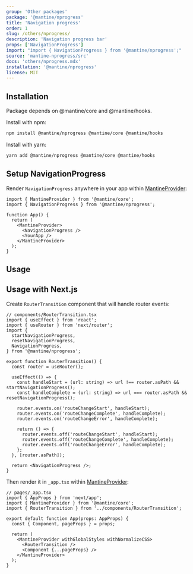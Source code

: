 ```yaml
---
group: 'Other packages'
package: '@mantine/nprogress'
title: 'Navigation progress'
order: 1
slug: /others/nprogress/
description: 'Navigation progress bar'
props: ['NavigationProgress']
import: "import { NavigationProgress } from '@mantine/nprogress';"
source: 'mantine-nprogress/src'
docs: 'others/nprogress.mdx'
installation: '@mantine/nprogress'
license: MIT
---
```



## Installation

Package depends on @mantine/core and @mantine/hooks.

Install with npm:

```sh
npm install @mantine/nprogress @mantine/core @mantine/hooks
```

Install with yarn:

```sh
yarn add @mantine/nprogress @mantine/core @mantine/hooks
```

## Setup NavigationProgress

Render `NavigationProgress` anywhere in your app within [MantineProvider](/theming/mantine-provider/):

```tsx
import { MantineProvider } from '@mantine/core';
import { NavigationProgress } from '@mantine/nprogress';

function App() {
  return (
    <MantineProvider>
      <NavigationProgress />
      <YourApp />
    </MantineProvider>
  );
}
```

## Usage

<Demo data={NProgressDemos.usage} />

## Usage with Next.js

Create `RouterTransition` component that will handle router events:

```tsx
// components/RouterTransition.tsx
import { useEffect } from 'react';
import { useRouter } from 'next/router';
import {
  startNavigationProgress,
  resetNavigationProgress,
  NavigationProgress,
} from '@mantine/nprogress';

export function RouterTransition() {
  const router = useRouter();

  useEffect(() => {
    const handleStart = (url: string) => url !== router.asPath && startNavigationProgress();
    const handleComplete = (url: string) => url === router.asPath && resetNavigationProgress();

    router.events.on('routeChangeStart', handleStart);
    router.events.on('routeChangeComplete', handleComplete);
    router.events.on('routeChangeError', handleComplete);

    return () => {
      router.events.off('routeChangeStart', handleStart);
      router.events.off('routeChangeComplete', handleComplete);
      router.events.off('routeChangeError', handleComplete);
    };
  }, [router.asPath]);

  return <NavigationProgress />;
}
```

Then render it in `_app.tsx` within [MantineProvider](/theming/mantine-provider/):

```tsx
// pages/_app.tsx
import { AppProps } from 'next/app';
import { MantineProvider } from '@mantine/core';
import { RouterTransition } from '../components/RouterTransition';

export default function App(props: AppProps) {
  const { Component, pageProps } = props;

  return (
    <MantineProvider withGlobalStyles withNormalizeCSS>
      <RouterTransition />
      <Component {...pageProps} />
    </MantineProvider>
  );
}
```
